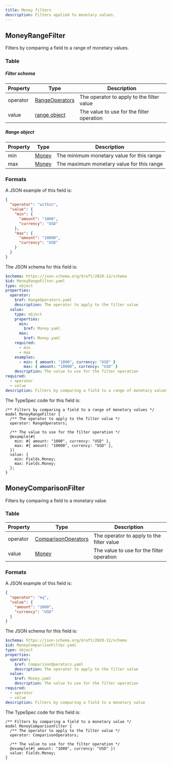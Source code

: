 ```yaml
---
title: Money filters
description: Filters applied to monetary values.
---
```



## MoneyRangeFilter

Filters by comparing a field to a range of monetary values.

### Table

##### Filter schema

| Property | Type                                                    | Description                               |
| -------- | ------------------------------------------------------- | ----------------------------------------- |
| operator | [RangeOperators](/protocol/filters/base#rangeoperators) | The operator to apply to the filter value |
| value    | [range object](#range-object)                           | The value to use for the filter operation |

##### Range object

| Property | Type                             | Description                               |
| -------- | -------------------------------- | ----------------------------------------- |
| min      | [Money](/protocol/fields/money/) | The minimum monetary value for this range |
| max      | [Money](/protocol/fields/money/) | The maximum monetary value for this range |

### Formats

<Tabs>
  <TabItem label="Example">

A JSON example of this field is:

```json
{
  "operator": "within",
  "value": {
    "min": {
      "amount": "1000",
      "currency": "USD"
    },
    "max": {
      "amount": "10000",
      "currency": "USD"
    }
  }
}
```

  </TabItem>

  <TabItem label="JSON Schema">

The JSON schema for this field is:

```yaml
$schema: https://json-schema.org/draft/2020-12/schema
$id: MoneyRangeFilter.yaml
type: object
properties:
  operator:
    $ref: RangeOperators.yaml
    description: The operator to apply to the filter value
  value:
    type: object
    properties:
      min:
        $ref: Money.yaml
      max:
        $ref: Money.yaml
    required:
      - min
      - max
    examples:
      - min: { amount: "1000", currency: "USD" }
        max: { amount: "10000", currency: "USD" }
    description: The value to use for the filter operation
required:
  - operator
  - value
description: Filters by comparing a field to a range of monetary values
```

  </TabItem>

  <TabItem label="TypeSpec">

The TypeSpec code for this field is:

```typespec
/** Filters by comparing a field to a range of monetary values */
model MoneyRangeFilter {
  /** The operator to apply to the filter value */
  operator: RangeOperators;

  /** The value to use for the filter operation */
  @example(#{
    min: #{ amount: "1000", currency: "USD" },
    max: #{ amount: "10000", currency: "USD" },
  })
  value: {
    min: Fields.Money;
    max: Fields.Money;
  };
}
```

  </TabItem>
</Tabs>

## MoneyComparisonFilter

Filters by comparing a field to a monetary value.

### Table

| Property | Type                                                              | Description                               |
| -------- | ----------------------------------------------------------------- | ----------------------------------------- |
| operator | [ComparisonOperators](/protocol/filters/base#comparisonoperators) | The operator to apply to the filter value |
| value    | [Money](/protocol/fields/money/)                                  | The value to use for the filter operation |

### Formats

<Tabs>
  <TabItem label="Example">

A JSON example of this field is:

```json
{
  "operator": "eq",
  "value": {
    "amount": "1000",
    "currency": "USD"
  }
}
```

  </TabItem>

  <TabItem label="JSON Schema">

The JSON schema for this field is:

```yaml
$schema: https://json-schema.org/draft/2020-12/schema
$id: MoneyComparisonFilter.yaml
type: object
properties:
  operator:
    $ref: ComparisonOperators.yaml
    description: The operator to apply to the filter value
  value:
    $ref: Money.yaml
    description: The value to use for the filter operation
required:
  - operator
  - value
description: Filters by comparing a field to a monetary value
```

  </TabItem>

  <TabItem label="TypeSpec">

The TypeSpec code for this field is:

```typespec
/** Filters by comparing a field to a monetary value */
model MoneyComparisonFilter {
  /** The operator to apply to the filter value */
  operator: ComparisonOperators;

  /** The value to use for the filter operation */
  @example(#{ amount: "1000", currency: "USD" })
  value: Fields.Money;
}
```

  </TabItem>
</Tabs>
